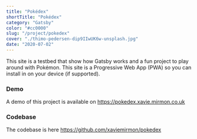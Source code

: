 ```yaml
---
title: "Pokédex"
shortTitle: "Pokédex"
category: "Gatsby"
color: "#cc0000"
slug: "/project/pokedex"
cover: "./thimo-pedersen-dip9IIwUK6w-unsplash.jpg"
date: "2020-07-02"
---
```


This site is a testbed that show how Gatsby works and a fun project to play around with Pokémon. This site is a Progressive Web App (PWA) so you can install in on your device (if supported).

### Demo
A demo of this project is available on https://pokedex.xavie.mirmon.co.uk

### Codebase

The codebase is here https://github.com/xaviemirmon/pokedex